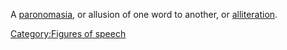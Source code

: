A [[paronomasia]], or allusion of one word to another, or [[alliteration]].

[[Category:Figures of speech]]